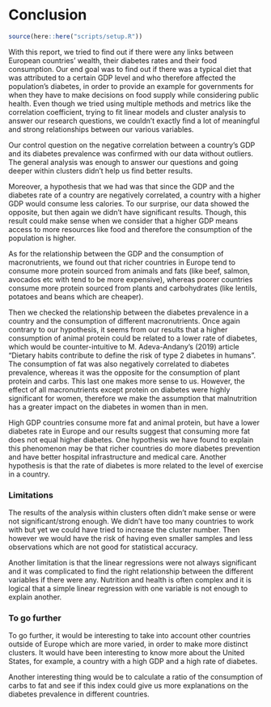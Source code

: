 # Conclusion

```r
source(here::here("scripts/setup.R"))
```

With this report, we tried to find out if there were any links between European countries' wealth, their diabetes rates and their food consumption. Our end goal was to find out if there was a typical diet that was attributed to a certain GDP level and who therefore affected the population's diabetes, in order to provide an example for governments for when they have to make decisions on food supply while considering public health. Even though we tried using multiple methods and metrics like the correlation coefficient, trying to fit linear models and cluster analysis to answer our research questions, we couldn't exactly find a lot of meaningful and strong relationships between our various variables.

Our control question on the negative correlation between a country's GDP and its diabetes prevalence was confirmed with our data without outliers. The general analysis was enough to answer our questions and going deeper within clusters didn't help us find better results.

Moreover, a hypothesis that we had was that since the GDP and the diabetes rate of a country are negatively correlated, a country with a higher GDP would consume less calories. To our surprise, our data showed the opposite, but then again we didn't have significant results. Though, this result could make sense when we consider that a higher GDP means access to more resources like food and therefore the consumption of the population is higher.

As for the relationship between the GDP and the consumption of macronutrients, we found out that richer countries in Europe tend to consume more protein sourced from animals and fats (like beef, salmon, avocados etc with tend to be more expensive), whereas poorer countries consume more protein sourced from plants and carbohydrates (like lentils, potatoes and beans which are cheaper).

Then we checked the relationship between the diabetes prevalence in a country and the consumption of different macronutrients. Once again contrary to our hypothesis, it seems from our results that a higher consumption of animal protein could be related to a lower rate of diabetes, which would be counter-intuitive to M. Adeva-Andany's (2019) article "Dietary habits contribute to define the risk of type 2 diabetes in humans". The consumption of fat was also negatively correlated to diabetes prevalence, whereas it was the opposite for the consumption of plant protein and carbs. This last one makes more sense to us. However, the effect of all macronutrients except protein on diabetes were highly significant for women, therefore we make the assumption that malnutrition has a greater impact on the diabetes in women than in men.

High GDP countries consume more fat and animal protein, but have a lower diabetes rate in Europe and our results suggest that consuming more fat does not equal higher diabetes. One hypothesis we have found to explain this phenomenon may be that richer countries do more diabetes prevention and have better hospital infrastructure and medical care. Another hypothesis is that the rate of diabetes is more related to the level of exercise in a country. 

### Limitations

The results of the analysis within clusters often didn't make sense or were not significant/strong enough. We didn't have too many countries to work with but yet we could have tried to increase the cluster number. Then however we would have the risk of having even smaller samples and less observations which are not good for statistical accuracy.

Another limitation is that the linear regressions were not always significant and it was complicated to find the right relationship between the different variables if there were any. Nutrition and health is often complex and it is logical that a simple linear regression with one variable is not enough to explain another.


### To go further 

To go further, it would be interesting to take into account other countries outside of Europe which are more varied, in order to make more distinct clusters. It would have been interesting to know more about the United States, for example, a country with a high GDP and a high rate of diabetes.

Another interesting thing would be to calculate a ratio of the consumption of carbs to fat and see if this index could give us more explanations on the diabetes prevalence in different countries.